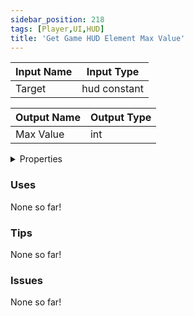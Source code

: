 ```yaml
---
sidebar_position: 218
tags: [Player,UI,HUD]
title: 'Get Game HUD Element Max Value'
---
```






<DocusaurusSvg />

| Input Name | Input Type |
|-----------|-----------|
| Target | hud constant |

| Output Name | Output Type |
|-----------|-----------|
| Max Value | int |


<details>
  <summary>Properties</summary>
  <div>
    <div>
    <table>
      <thead>
        <tr>
          <th>Is beta required?</th>
          <th>No</th>
        </tr>
        <tr>
          <th>Is this chip a trolling risk?</th>
          <th>No</th>
        </tr>
        <tr>
          <th>Is this chip a role assignment risk?</th>
          <th>No</th>
        </tr>
        <tr>
          <th>Chip UUID</th>
          <th>f59d4537-e8b4-4d19-b29f-d5203ce562af</th>
        </tr>
        <tr>
          <th>Room availability</th>
          <th>Available everywhere</th>
        </tr>
      </thead>
    </table>
    </div>
  </div>
</details>

### Uses

None so far!

### Tips

None so far!

### Issues

None so far!